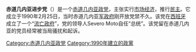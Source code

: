 {{multiple issues|
{{來源|time=2014-12-28T12:24:05+00:00}}
{{孤立|time=2014-12-28T12:24:05+00:00}}
{{擴充|time=2014-12-28T12:24:05+00:00}}
}}
{{Infobox political party
| name          = 赤道几内亚进步党
| native_name   = Partido del Progreso de Guinea Ecuatorial
| colorcode     = {{Progress Party of Equatorial Guinea/meta/color}}
| logo          = PP guinea.png
| abbreviation  = PPGE
| leader1_title = 總統
| leader1_name  = [[Severo_Moto_Nsá|Severo Moto Nsá]]
| foundation    = {{start date|1983|2|25|df=y}}
| legalised     = 1992
| headquarters  = [[西班牙|西班牙]][[馬德里|馬德里]]
| ideology      = {{nowrap|[[自由民主制|自由民主制]]<br/>[[經濟自由主義|經濟自由主義]]}}
| position      = [[中間偏右|中間偏右]]
| international = [[中間派民主國際|中間派民主國際]]
| colours       = {{color box|border=darkgray|{{Progress Party of Equatorial Guinea/meta/color}}}} [[綠色|綠色]] {{color box|border=darkgray|#FFFFFF}} [[白色|白色]]
| seats1_title  = [[赤道幾內亞眾議院|赤道幾內亞眾議院]]
| seats1        = {{Composition bar|0|100|{{Progress Party of Equatorial Guinea/meta/color}}}}
| seats2_title  = [[赤道幾內亞參議院|赤道幾內亞參議院]]
| seats2        = {{Composition bar|0|70|{{Progress Party of Equatorial Guinea/meta/color}}}}
| website       = {{URL|partidodelprogreso.org}}
| country       = Equatorial Guinea
}}
'''赤道几内亚进步党'''（{{lang-es|Partido del Progreso de Guinea Ecuatorial}}）是一个[[赤道几内亚|赤道几内亚]][[政党|政党]]，主张实行[[市场经济|市场经济]]，推行[[民主|民主]]。它成立于1990年2月25日，当时赤道几内亚[[军政府|军政府]]刚开放党禁不久。该党在[[西班牙|西班牙]]成立了一个“[[流亡政府|流亡政府]]”，党的领导人Severo Moto自任“总统”。该党留在赤道几内亚的党员经常被当局骚扰和起诉。

[[Category:赤道几内亚政党|Category:赤道几内亚政党]]
[[Category:1990年建立的政黨|Category:1990年建立的政黨]]